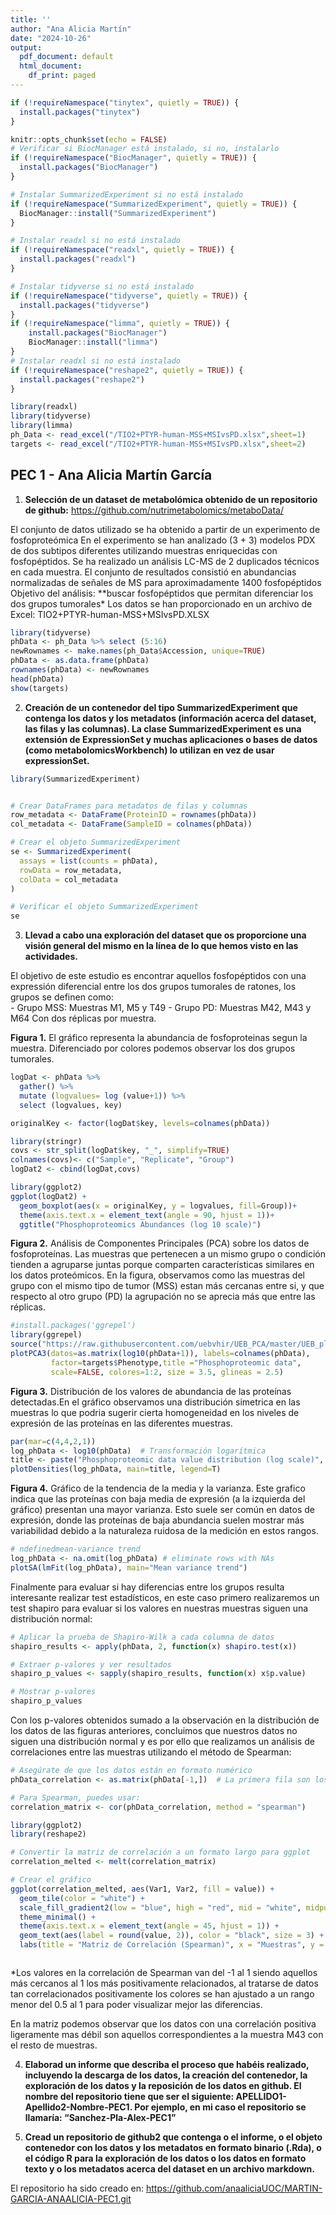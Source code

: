 ---
title: ''
author: "Ana Alicia Martín"
date: "2024-10-26"
output:
  pdf_document: default
  html_document:
    df_print: paged
---

```{r setup, include=FALSE}

if (!requireNamespace("tinytex", quietly = TRUE)) {
  install.packages("tinytex")
}

knitr::opts_chunk$set(echo = FALSE)
# Verificar si BiocManager está instalado, si no, instalarlo
if (!requireNamespace("BiocManager", quietly = TRUE)) {
  install.packages("BiocManager")
}

# Instalar SummarizedExperiment si no está instalado
if (!requireNamespace("SummarizedExperiment", quietly = TRUE)) {
  BiocManager::install("SummarizedExperiment")
}

# Instalar readxl si no está instalado
if (!requireNamespace("readxl", quietly = TRUE)) {
  install.packages("readxl")
}

# Instalar tidyverse si no está instalado
if (!requireNamespace("tidyverse", quietly = TRUE)) {
  install.packages("tidyverse")
}
if (!requireNamespace("limma", quietly = TRUE)) {
    install.packages("BiocManager")
    BiocManager::install("limma")
}
# Instalar readxl si no está instalado
if (!requireNamespace("reshape2", quietly = TRUE)) {
  install.packages("reshape2")
}

library(readxl)
library(tidyverse)
library(limma)
ph_Data <- read_excel("/TIO2+PTYR-human-MSS+MSIvsPD.xlsx",sheet=1)
targets <- read_excel("/TIO2+PTYR-human-MSS+MSIvsPD.xlsx",sheet=2)
```

## PEC 1 - Ana Alicia Martín García

1.  **Selección de un dataset de metabolómica obtenido de un repositorio de github:** <https://github.com/nutrimetabolomics/metaboData/>

El conjunto de datos utilizado se ha obtenido a partir de un experimento de fosfoproteómica
En el experimento se han analizado (3 + 3) modelos PDX de dos subtipos diferentes utilizando muestras enriquecidas con fosfopéptidos.
Se ha realizado un análisis LC-MS de 2 duplicados técnicos en cada muestra.
El conjunto de resultados consistió en abundancias normalizadas de señales de MS para aproximadamente 1400 fosfopéptidos
Objetivo del análisis: **buscar fosfopéptidos que permitan diferenciar los dos grupos tumorales*
Los datos se han proporcionado en un archivo de Excel: TIO2+PTYR-human-MSS+MSIvsPD.XLSX

```{r 1, echo=FALSE}
library(tidyverse)
phData <- ph_Data %>% select (5:16) 
newRownames <- make.names(ph_Data$Accession, unique=TRUE)
phData <- as.data.frame(phData)
rownames(phData) <- newRownames
head(phData)
show(targets)
```

2.  **Creación de un contenedor del tipo SummarizedExperiment que contenga los datos y los metadatos (información acerca del dataset, las filas y las columnas). La clase SummarizedExperiment es una extensión de ExpressionSet y muchas aplicaciones o bases de datos (como metabolomicsWorkbench) lo utilizan en vez de usar expressionSet.**

```{r 2, echo=FALSE, message=FALSE, warning=FALSE}
library(SummarizedExperiment)


# Crear DataFrames para metadatos de filas y columnas
row_metadata <- DataFrame(ProteinID = rownames(phData))
col_metadata <- DataFrame(SampleID = colnames(phData))

# Crear el objeto SummarizedExperiment
se <- SummarizedExperiment(
  assays = list(counts = phData),
  rowData = row_metadata,
  colData = col_metadata
)

# Verificar el objeto SummarizedExperiment
se

```

3.  **Llevad a cabo una exploración del dataset que os proporcione una visión general del mismo en la línea de lo que hemos visto en las actividades.**

El objetivo de este estudio es encontrar aquellos fosfopéptidos con una expressión diferencial entre los dos grupos tumorales de ratones, los grupos se definen como:\
- Grupo MSS: Muestras M1, M5 y T49 - Grupo PD: Muestras M42, M43 y M64 Con dos réplicas por muestra.

**Figura 1.** El gráfico representa la abundancia de fosfoproteinas segun la muestra. Diferenciado por colores podemos observar los dos grupos tumorales.

```{r figura1, echo=FALSE}
logDat <- phData %>% 
  gather() %>%
  mutate (logvalues= log (value+1)) %>%
  select (logvalues, key)

originalKey <- factor(logDat$key, levels=colnames(phData))

library(stringr)
covs <- str_split(logDat$key, "_", simplify=TRUE)
colnames(covs)<- c("Sample", "Replicate", "Group")
logDat2 <- cbind(logDat,covs)

library(ggplot2)
ggplot(logDat2) + 
  geom_boxplot(aes(x = originalKey, y = logvalues, fill=Group))+
  theme(axis.text.x = element_text(angle = 90, hjust = 1))+
  ggtitle("Phosphoproteomics Abundances (log 10 scale)")
```

**Figura 2.** Análisis de Componentes Principales (PCA) sobre los datos de fosfoproteínas. Las muestras que pertenecen a un mismo grupo o condición tienden a agruparse juntas porque comparten características similares en los datos proteómicos. En la figura, observamos como las muestras del grupo con el mismo tipo de tumor (MSS) estan más cercanas entre si, y que respecto al otro grupo (PD) la agrupación no se aprecia más que entre las réplicas.

```{r figura2, echo=FALSE, message=FALSE, warning=FALSE}
#install.packages('ggrepel')
library(ggrepel)
source("https://raw.githubusercontent.com/uebvhir/UEB_PCA/master/UEB_plotPCA3.R")
plotPCA3(datos=as.matrix(log10(phData+1)), labels=colnames(phData), 
         factor=targets$Phenotype,title ="Phosphoproteomic data",
         scale=FALSE, colores=1:2, size = 3.5, glineas = 2.5)
```

**Figura 3.** Distribución de los valores de abundancia de las proteínas detectadas.En el gráfico observamos una distribución simetrica en las muestras lo que podria sugerir cierta homogeneidad en los niveles de expresión de las proteínas en las diferentes muestras.

```{r figura3, echo=FALSE}
par(mar=c(4,4,2,1))
log_phData <- log10(phData)  # Transformación logarítmica
title <- paste("Phosphoproteomic data value distribution (log scale)", sep ="")
plotDensities(log_phData, main=title, legend=T)


```

**Figura 4.** Gráfico de la tendencia de la media y la varianza. Este grafico indica que las proteínas con baja media de expresión (a la izquierda del gráfico) presentan una mayor varianza. Esto suele ser común en datos de expresión, donde las proteínas de baja abundancia suelen mostrar más variabilidad debido a la naturaleza ruidosa de la medición en estos rangos.

```{r figura4, echo=FALSE}
# ndefinedmean-variance trend
log_phData <- na.omit(log_phData) # eliminate rows with NAs
plotSA(lmFit(log_phData), main="Mean variance trend")

```

Finalmente para evaluar si hay diferencias entre los grupos resulta interesante realizar test estadísticos, en este caso primero realizaremos un test shapiro para evaluar si los valores en nuestras muestras siguen una distribución normal:
```{r normalidad, echo=FALSE}

# Aplicar la prueba de Shapiro-Wilk a cada columna de datos
shapiro_results <- apply(phData, 2, function(x) shapiro.test(x))

# Extraer p-valores y ver resultados
shapiro_p_values <- sapply(shapiro_results, function(x) x$p.value)

# Mostrar p-valores
shapiro_p_values

```
Con los p-valores obtenidos sumado a la observación en la distribución de los datos de las figuras anteriores, concluimos que nuestros datos no siguen una distribución normal y es por ello que realizamos un análisis de correlaciones entre las muestras utilizando el método de Spearman:
```{r Spearman, echo=FALSE, message=FALSE, warning=FALSE}
# Asegúrate de que los datos están en formato numérico
phData_correlation <- as.matrix(phData[-1,])  # La primera fila son los nombres de las muestras

# Para Spearman, puedes usar:
correlation_matrix <- cor(phData_correlation, method = "spearman")

library(ggplot2)
library(reshape2)

# Convertir la matriz de correlación a un formato largo para ggplot
correlation_melted <- melt(correlation_matrix)

# Crear el gráfico
ggplot(correlation_melted, aes(Var1, Var2, fill = value)) + 
  geom_tile(color = "white") + 
  scale_fill_gradient2(low = "blue", high = "red", mid = "white", midpoint = 0.75, limit = c(0.5, 1), name="Correlación*") +
  theme_minimal() +
  theme(axis.text.x = element_text(angle = 45, hjust = 1)) +
  geom_text(aes(label = round(value, 2)), color = "black", size = 3) +  # Mostrar números con 1 decimal
  labs(title = "Matriz de Correlación (Spearman)", x = "Muestras", y = "Muestras")



```
*Los valores en la correlación de Spearman van del -1 al 1 siendo aquellos más cercanos al 1 los más positivamente relacionados, al tratarse de datos tan correlacionados positivamente los colores se han ajustado a un rango menor del 0.5 al 1 para poder visualizar mejor las diferencias. 

En la matriz podemos observar que los datos con una correlación positiva ligeramente mas débil son aquellos correspondientes a la muestra M43 con el resto de muestras.  

4.  **Elaborad un informe que describa el proceso que habéis realizado, incluyendo la descarga de los datos, la creación del contenedor, la exploración de los datos y la reposición de los datos en github. El nombre del repositorio tiene que ser el siguiente: APELLIDO1-Apellido2-Nombre-PEC1. Por ejemplo, en mi caso el repositorio se llamaría: “Sanchez-Pla-Alex-PEC1”**

5.  **Cread un repositorio de github2 que contenga o el informe, o el objeto contenedor con los datos y los metadatos en formato binario (.Rda), o el código R para la exploración de los datos o los datos en formato texto y o los metadatos acerca del dataset en un archivo markdown.**

El repositorio ha sido creado en: <https://github.com/anaaliciaUOC/MARTIN-GARCIA-ANAALICIA-PEC1.git>
